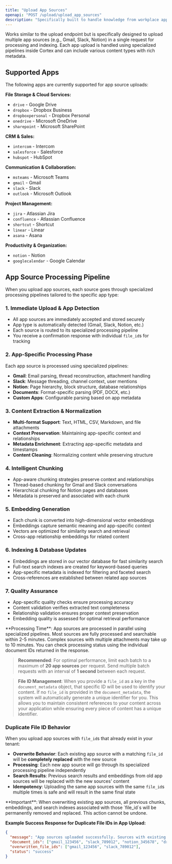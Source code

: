 ```yaml
---
title: "Upload App Sources"
openapi: "POST /upload/upload_app_sources"
description: "Specifically built to handle knowledge from workplace apps. Parsing, chunking, and indexing depends on the kind of app (eg - gmail, slack, documents, etc). "
---
```


Works similar to the upload endpoint but is specifically designed to upload multiple app sources (e.g., Gmail, Slack, Notion) in a single request for processing and indexing.
Each app upload is handled using specialized pipelines inside Cortex and can include various content types with rich metadata.

## Supported Apps

The following apps are currently supported for app source uploads:

**File Storage & Cloud Services:**
- `drive` - Google Drive
- `dropbox` - Dropbox Business
- `dropboxpersonal` - Dropbox Personal
- `onedrive` - Microsoft OneDrive
- `sharepoint` - Microsoft SharePoint

**CRM & Sales:**
- `intercom` - Intercom
- `salesforce` - Salesforce
- `hubspot` - HubSpot

**Communication & Collaboration:**
- `msteams` - Microsoft Teams
- `gmail` - Gmail
- `slack` - Slack
- `outlook` - Microsoft Outlook

**Project Management:**
- `jira` - Atlassian Jira
- `confluence` - Atlassian Confluence
- `shortcut` - Shortcut
- `linear` - Linear
- `asana` - Asana

**Productivity & Organization:**
- `notion` - Notion
- `googlecalendar` - Google Calendar

## App Source Processing Pipeline

When you upload app sources, each source goes through specialized processing pipelines tailored to the specific app type:

### 1. **Immediate Upload & App Detection**
- All app sources are immediately accepted and stored securely
- App type is automatically detected (Gmail, Slack, Notion, etc.)
- Each source is routed to its specialized processing pipeline
- You receive a confirmation response with individual `file_id`s for tracking

### 2. **App-Specific Processing Phase**
Each app source is processed using specialized pipelines:
- **Gmail**: Email parsing, thread reconstruction, attachment handling
- **Slack**: Message threading, channel context, user mentions
- **Notion**: Page hierarchy, block structure, database relationships
- **Documents**: Format-specific parsing (PDF, DOCX, etc.)
- **Custom Apps**: Configurable parsing based on app metadata

### 3. **Content Extraction & Normalization**
- **Multi-format Support**: Text, HTML, CSV, Markdown, and file attachments
- **Context Preservation**: Maintaining app-specific context and relationships
- **Metadata Enrichment**: Extracting app-specific metadata and timestamps
- **Content Cleaning**: Normalizing content while preserving structure

### 4. **Intelligent Chunking**
- App-aware chunking strategies preserve context and relationships
- Thread-based chunking for Gmail and Slack conversations
- Hierarchical chunking for Notion pages and databases
- Metadata is preserved and associated with each chunk

### 5. **Embedding Generation**
- Each chunk is converted into high-dimensional vector embeddings
- Embeddings capture semantic meaning and app-specific context
- Vectors are optimized for similarity search and retrieval
- Cross-app relationship embeddings for related content

### 6. **Indexing & Database Updates**
- Embeddings are stored in our vector database for fast similarity search
- Full-text search indexes are created for keyword-based queries
- App-specific metadata is indexed for filtering and faceted search
- Cross-references are established between related app sources

### 7. **Quality Assurance**
- App-specific quality checks ensure processing accuracy
- Content validation verifies extracted text completeness
- Relationship validation ensures proper context preservation
- Embedding quality is assessed for optimal retrieval performance

<Note>
**Processing Time**: App sources are processed in parallel using specialized pipelines. Most sources are fully processed and searchable within 2-5 minutes. Complex sources with multiple attachments may take up to 10 minutes. You can check processing status using the individual document IDs returned in the response.
</Note>

> **Recommended**: For optimal performance, limit each batch to a maximum of **20 app sources** per request. Send multiple batch requests with an interval of **1 second** between each request.

> **File ID Management**: When you provide a `file_id` as a key in the `document_metadata` object, that specific ID will be used to identify your content. If no `file_id` is provided in the `document_metadata`, the system will automatically generate a unique identifier for you. This allows you to maintain consistent references to your content across your application while ensuring every piece of content has a unique identifier.

### **Duplicate File ID Behavior**

When you upload app sources with `file_id`s that already exist in your tenant:

- **Overwrite Behavior**: Each existing app source with a matching `file_id` will be **completely replaced** with the new source
- **Processing**: Each new app source will go through its specialized processing pipeline independently
- **Search Results**: Previous search results and embeddings from old app sources will be replaced with the new sources' content
- **Idempotency**: Uploading the same app sources with the same `file_id`s multiple times is safe and will result in the same final state

<Warning>
**Important**: When overwriting existing app sources, all previous chunks, embeddings, and search indexes associated with those `file_id`s will be permanently removed and replaced. This action cannot be undone.
</Warning>

**Example Success Response for Duplicate File IDs in App Upload:**
```json
{
  "message": "App sources uploaded successfully. Sources with existing file_ids have been overwritten.",
  "document_ids": ["gmail_123456", "slack_789012", "notion_345678", "drive_901234"],
  "overwritten_file_ids": ["gmail_123456", "slack_789012"],
  "status": "success"
}
```

